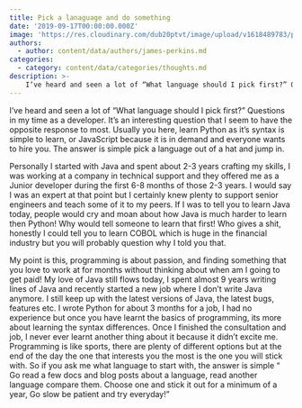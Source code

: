 ```yaml
---
title: Pick a lanaguage and do something
date: '2019-09-17T00:00:00.000Z'
image: 'https://res.cloudinary.com/dub20ptvt/image/upload/v1618489783/pick-a-language_tpbwg4.webp'
authors:
  - author: content/data/authors/james-perkins.md
categories:
  - category: content/data/categories/thoughts.md
description: >-
    I’ve heard and seen a lot of “What language should I pick first?” Questions in my time as a developer. It’s an interesting question that I seem to have the opposite response to most.
---
```


I’ve heard and seen a lot of “What language should I pick first?” Questions in my time as a developer. It’s an interesting question that I seem to have the opposite response to most. Usually you here, learn Python as it’s syntax is simple to learn, or JavaScript because it is in demand and everyone wants to hire you. The answer is simple pick a language out of a hat and jump in.

Personally I started with Java and spent about 2-3 years crafting my skills, I was working at a company in technical support and they offered me as a Junior developer during the first 6-8 months of those 2-3 years. I would say I was an expert at that point but I certainly knew plenty to support senior engineers and teach some of it to my peers.
If I was to tell you to learn Java today, people would cry and moan about how Java is much harder to learn then Python! Why would tell someone to learn that first! Who gives a shit, honestly I could tell you to learn COBOL which is huge in the financial industry but you will probably question why I told you that.

My point is this, programming is about passion, and finding something that you love to work at for months without thinking about when am I going to get paid! My love of Java still flows today, I spent almost 9 years writing lines of Java and recently started a new job where I don’t write Java anymore. I still keep up with the latest versions of Java, the latest bugs, features etc. I wrote Python for about 3 months for a job, I had no experience but once you have learnt the basics of programming, its more about learning the syntax differences. Once I finished the consultation and job, I never ever learnt another thing about it because it didn’t excite me.
Programming is like sports, there are plenty of different options but at the end of the day the one that interests you the most is the one you will stick with. So if you ask me what language to start with, the answer is simple “ Go read a few docs and blog posts about a language, read another language compare them. Choose one and stick it out for a minimum of a year, Go slow be patient and try everyday!”
